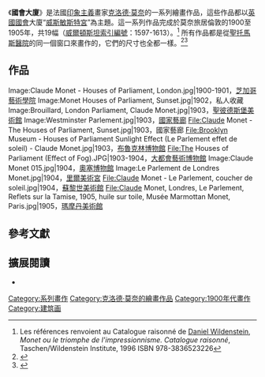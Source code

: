 《'''國會大廈'''》是法國[[印象主義|印象主義]]畫家[[克洛德·莫奈|克洛德·莫奈]]的一系列繪畫作品，這些作品都以[[英國國會|英國國會]]大廈“[[威斯敏斯特宮|威斯敏斯特宮]]”為主題。這一系列作品完成於莫奈旅居倫敦的1900至1905年，共19幅（[[威爾頓斯坦索引編號|威爾頓斯坦索引編號]]：1597-1613）。<ref>Les références renvoient au Catalogue raisonné de [[Daniel_Wildenstein|Daniel Wildenstein]], ''Monet ou le triomphe de l'impressionnisme. Catalogue raisonné'', Taschen/Wildenstein Institute, 1996 ISBN 978-3836523226</ref> 所有作品都是從[[聖托馬斯醫院|聖托馬斯醫院]]的同一個窗口來畫作的，它們的尺寸也全都一樣。<ref>{{cite web|url=http://www.ibiblio.org/wm/paint/auth/monet/parliament/|title=Monet, Claude: Houses of Parliament, London|accessdate=2014-12-20|archive-date=2020-07-24|archive-url=https://web.archive.org/web/20200724102925/http://www.ibiblio.org/wm/paint/auth/monet/parliament/|dead-url=no}}</ref><ref>{{Cite web |url=http://www.guardian.co.uk/monet/Tour_Thumbnails1/0,3992,209038,00.html |title=Guardian Unlimited |accessdate=2014-12-20 |archive-date=2013-02-23 |archive-url=https://web.archive.org/web/20130223004639/http://www.guardian.co.uk/monet/Tour_Thumbnails1/0,3992,209038,00.html |dead-url=no }}</ref>
== 作品==
<gallery widths="200px" heights="200px" perrow="4">
Image:Claude Monet - Houses of Parliament, London.jpg|1900-1901，[[芝加哥藝術學院|芝加哥藝術學院]]
Image:Monet Houses of Parliament, Sunset.jpg|1902，私人收藏
Image:Brouillard, London Parliament, Claude Monet.jpg|1903，[[聖彼德斯堡美術館|聖彼德斯堡美術館]]
Image:Westminster Parlement.jpg|1903，[[國家藝廊|國家藝廊]]
File:Claude Monet - The Houses of Parliament, Sunset.jpg|1903，國家藝廊
File:Brooklyn Museum - Houses of Parliament Sunlight Effect (Le Parlement effet de soleil) - Claude Monet.jpg|1903，[[布魯克林博物館|布魯克林博物館]]
File:The Houses of Parliament (Effect of Fog).JPG|1903-1904，[[大都會藝術博物館|大都會藝術博物館]]
Image:Claude Monet 015.jpg|1904，[[奧塞博物館|奧塞博物館]]
Image:Le Parlement de Londres Monet.jpg|1904，[[里爾美術宮|里爾美術宮]]
File:Claude Monet - Le Parlement, coucher de soleil.jpg|1904，[[蘇黎世美術館|蘇黎世美術館]]
File:Claude Monet, Londres, Le Parlement, Reflets sur la Tamise, 1905, huile sur toile, Musée Marmottan Monet, Paris.jpg|1905，[[瑪摩丹美術館|瑪摩丹美術館]]
</gallery>

==參考文獻==
{{reflist}}

== 擴展閱讀 ==

{{Commons category|Claude Monet}}

* {{Cite journal|last1=Baker|first1=Jacob|last2=Thornes|first2=John E.|date=8 December 2006|title=Solar Position within Monet's Houses of Parliament|journal=Proceedings of the Royal Society A: Mathematical, Physical and Engineering Sciences|volume=462|issue=2076|pages=3775–3788|doi=10.1098/rspa.2006.1754|bibcode=2006RSPSA.462.3775B}}

{{莫奈}}

[[Category:系列畫作|Category:系列畫作]]
[[Category:克洛德·莫奈的繪畫作品|Category:克洛德·莫奈的繪畫作品]]
[[Category:1900年代畫作|Category:1900年代畫作]]
[[Category:建筑画|Category:建筑画]]